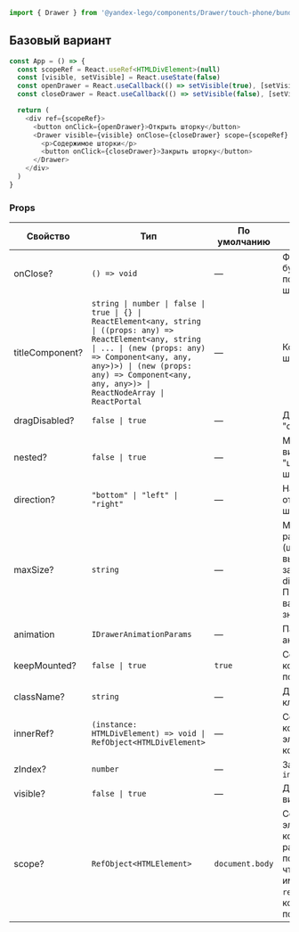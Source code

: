 ```js
import { Drawer } from '@yandex-lego/components/Drawer/touch-phone/bundle';
```

## Базовый вариант
```js
const App = () => {
  const scopeRef = React.useRef<HTMLDivElement>(null)
  const [visible, setVisible] = React.useState(false)
  const openDrawer = React.useCallback(() => setVisible(true), [setVisible])
  const closeDrawer = React.useCallback(() => setVisible(false), [setVisible])

  return (
    <div ref={scopeRef}>
      <button onClick={openDrawer}>Открыть шторку</button>
      <Drawer visible={visible} onClose={closeDrawer} scope={scopeRef} view="default">
        <p>Содержимое шторки</p>
        <button onClick={closeDrawer}>Закрыть шторку</button>
      </Drawer>
    </div>
  )
}
```

### Props

<!-- props:start -->
| Свойство        | Тип                                                                                                                                                                                                                                                               | По умолчанию    | Описание                                                                                                                                 |
| --------------- | ----------------------------------------------------------------------------------------------------------------------------------------------------------------------------------------------------------------------------------------------------------------- | --------------- | ---------------------------------------------------------------------------------------------------------------------------------------- |
| onClose?        | `() => void`                                                                                                                                                                                                                                                      | —               | Функция, которая будет вызвана при попытке закрытия шторки.                                                                              |
| titleComponent? | `string \| number \| false \| true \| {} \| ReactElement<any, string \| ((props: any) => ReactElement<any, string \| ... \| (new (props: any) => Component<any, any, any>)>) \| (new (props: any) => Component<any, any, any>)> \| ReactNodeArray \| ReactPortal` | —               | Компонент шапки шторки.                                                                                                                  |
| dragDisabled?   | `false \| true`                                                                                                                                                                                                                                                   | —               | Делает шторку "статичной"                                                                                                                |
| nested?         | `false \| true`                                                                                                                                                                                                                                                   | —               | Меняет внешний вид для режима "шторка внутри шторки".                                                                                    |
| direction?      | `"bottom" \| "left" \| "right"`                                                                                                                                                                                                                                   | —               | Направление, откуда появляется шторка.                                                                                                   |
| maxSize?        | `string`                                                                                                                                                                                                                                                          | —               | Максимальный размер шторки (ширина или высота в зависимости от direction). Принимает любое валидное CSS значение.                        |
| animation       | `IDrawerAnimationParams`                                                                                                                                                                                                                                          | —               | Параметры анимации шторки.                                                                                                               |
| keepMounted?    | `false \| true`                                                                                                                                                                                                                                                   | `true`          | Сохраняет контейнер в DOM после создания                                                                                                 |
| className?      | `string`                                                                                                                                                                                                                                                          | —               | Дополнительный класс                                                                                                                     |
| innerRef?       | `(instance: HTMLDivElement) => void \| RefObject<HTMLDivElement>`                                                                                                                                                                                                 | —               | Ссылка на корневой DOM-элемент компонента                                                                                                |
| zIndex?         | `number`                                                                                                                                                                                                                                                          | —               | Задает слой `z-index`                                                                                                                    |
| visible?        | `false \| true`                                                                                                                                                                                                                                                   | —               | Делает попап видимым                                                                                                                     |
| scope?          | `RefObject<HTMLElement>`                                                                                                                                                                                                                                          | `document.body` | Ссылка на DOM-элемент, в котором размещается попап. Важно, чтобы контейнер имел `position: relative` для корректного позиционирования. |
<!-- props:end -->
